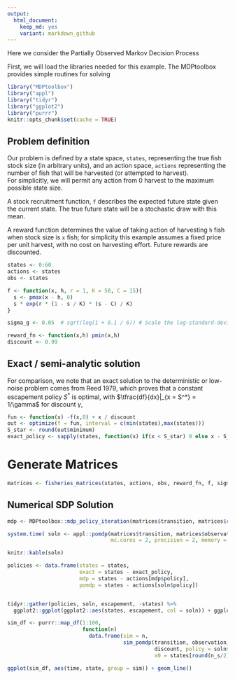 ```yaml
---
output:
  html_document: 
    keep_md: yes
    variant: markdown_github
---  
```


Here we consider the Partially Observed Markov Decision Process


First, we will load the libraries needed for this example.  The MDPtoolbox provides simple routines for solving 

```r
library("MDPtoolbox")
library("appl")
library("tidyr")
library("ggplot2")
library("purrr")
knitr::opts_chunk$set(cache = TRUE)
```


## Problem definition

Our problem is defined by a state space, `states`, representing the true fish stock size (in arbitrary units), 
and an action space, `actions` representing the number of fish that will be harvested (or attempted to harvest).  
For simplicitly, we will permit any action from 0 harvest to the maximum possible state size.  

A stock recruitment function, `f` describes the expected future state given the current state.  The true future
state will be a stochastic draw with this mean.

A reward function determines the value of taking action of harvesting `h` fish when stock size is `x` fish;
for simplicity this example assumes a fixed price per unit harvest, with no cost on harvesting effort. 
Future rewards are discounted.

```r
states <- 0:60
actions <- states
obs <- states

f <- function(x, h, r = 1, K = 50, C = 15){
  s <- pmax(x - h, 0)
  s * exp(r * (1 - s / K) * (s - C) / K)
}

sigma_g <- 0.05  # sqrt(log(1 + 0.1 / 6)) # Scale the log-standard-deviation to result in similar variance to a uniform distribution of width 0.1

reward_fn <- function(x,h) pmin(x,h)
discount <- 0.99
```


## Exact / semi-analytic solution

For comparison, we note that an exact solution to the deterministic or low-noise problem comes from Reed 1979, which proves that a constant escapement
policy $S^*$ is optimal, with $\tfrac{df}{dx}|_{x = S^*} = 1/\gamma$ for discount $\gamma$,

```r
fun <- function(x) -f(x,0) + x / discount
out <- optimize(f = fun, interval = c(min(states),max(states)))
S_star <- round(out$minimum)
exact_policy <- sapply(states, function(x) if(x < S_star) 0 else x - S_star)
```

# Generate Matrices

```r
matrices <- fisheries_matrices(states, actions, obs, reward_fn, f, sigma_g, sigma_m)
```

## Numerical SDP Solution

```r
mdp <- MDPtoolbox::mdp_policy_iteration(matrices$transition, matrices$reward, discount)
```



```r
system.time( soln <- appl::pomdp(matrices$transition, matrices$observation, matrices$reward, discount, 
                                 mc.cores = 2, precision = 2, memory = 7750) )
```

```r
knitr::kable(soln)
```


```r
policies <- data.frame(states = states,
                       exact = states - exact_policy,
                       mdp = states - actions[mdp$policy],
                       pomdp = states - actions[soln$policy])


tidyr::gather(policies, soln, escapement, -states) %>%
  ggplot2::ggplot(ggplot2::aes(states, escapement, col = soln)) + ggplot2::geom_point()
```




```r
sim_df <- purrr::map_df(1:100, 
                        function(n) 
                          data.frame(sim = n, 
                                     sim_pomdp(transition, observation, reward, 
                                               discount, policy = soln$policy, 
                                               x0 = states[round(n_s/2)], Tmax=20)))

```


```r
ggplot(sim_df, aes(time, state, group = sim)) + geom_line()
```
